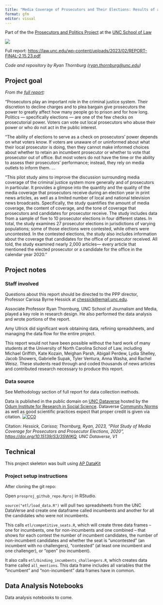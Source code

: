 ```yaml
---
title: "Media Coverage of Prosecutors and Their Elections: Results of a Pilot Study"
format: gfm
editor: visual
---
```


Part of the the [Prosecutors and Politics Project](https://law.unc.edu/academics/centers-and-programs/prosecutors-and-politics-project/) at the [UNC School of Law](https://law.unc.edu/)

[![](publish/report_cover.png)](https://law.unc.edu/wp-content/uploads/2023/02/REPORT-FINAL-2.15.23.pdf)

Full report: <https://law.unc.edu/wp-content/uploads/2023/02/REPORT-FINAL-2.15.23.pdf>

*Code and repository by Ryan Thornburg ([ryan.thornburg\@unc.edu](mailto:ryan.thornburg@unc.edu))*

## Project goal

*From the [full report](https://law.unc.edu/wp-content/uploads/2023/02/REPORT-FINAL-2.15.23.pdf):*

"Prosecutors play an important role in the criminal justice system. Their discretion to decline charges and to plea bargain give prosecutors the power to greatly affect how many people go to prison and for how long. Politics --- specifically elections --- are one of the few checks on prosecutorial power. Voters can vote out local prosecutors who abuse their power or who do not act in the public interest.

"The ability of elections to serve as a check on prosecutors' power depends on what voters know. If voters are unaware of or uninformed about what their local prosecutor is doing, then they cannot make informed choices about whether to retain an incumbent prosecutor or whether to vote that prosecutor out of office. But most voters do not have the time or the ability to assess their prosecutors' performance; instead, they rely on media outlets to inform them. ...

"This pilot study aims to improve the discussion surrounding media coverage of the criminal justice system more generally and of prosecutors in particular. It provides a glimpse into the quantity and the quality of the media coverage that prosecutors receive during an election year in print news articles, as well as a limited number of local and national television news broadcasts. Specifically, the study quantifies the amount of media coverage, the content of coverage, and the tone of coverage that prosecutors and candidates for prosecutor receive. The study includes data from a sample of five to 10 prosecutor elections in four different states. In total, the study examines 27 prosecutor elections in jurisdictions of varying populations; some of those elections were contested, while others were uncontested. In the contested elections, the study also includes information about the coverage that candidates for the office of prosecutor received. All told, the study examined nearly 2,000 articles--- every article that mentioned the elected prosecutor or a candidate for the office in the calendar year 2020."

## Project notes

### Staff involved

Questions about this report should be directed to the PPP director, Professor Carissa Byrne Hessick at [chessick\@email.unc.edu](mailto:chessick@email.unc.edu).

Associate Professor Ryan Thornburg, UNC School of Journalism and Media, played a key role in research design. He also performed the data analysis and wrote portions of the report.

Amy Ullrick did significant work obtaining data, refining spreadsheets, and managing the data flow for the entire project.

This report would not have been possible without the hard work of many students at the University of North Carolina School of Law, including Michael Griffith, Kate Kozain, Meighan Parsh, Abigail Perdew, Lydia Shelley, Jacob Showers, Gabrielle Supak, Tyler Ventura, Anna Washa, and Rachel Weisz. These students read through and coded thousands of news articles and contributed research necessary to produce this report.

### Data source

See Methodology section of full report for data collection methods.

Data is published in the public domain on [UNC Dataverse](https://dataverse.unc.edu/) hosted by the [Odum Institute for Research in Social Science](http://www.odum.unc.edu/). Dataverse [Community Norms](https://dataverse.org/best-practices/dataverse-community-norms "Dataverse Community Norms - Dataverse.org") as well as good scientific practices expect that proper credit is given via citation. [![](https://licensebuttons.net/p/zero/1.0/80x15.png){alt="CC0" style="border-style: none"}](http://creativecommons.org/publicdomain/zero/1.0/)

Citation: *Hessick, Carissa; Thornburg, Ryan, 2023, "Pilot Study of Media Coverage for Prosecutors and Prosecutor Elections, 2020", <https://doi.org/10.15139/S3/3SWIKQ>, UNC Dataverse, V1*

## Technical

This project skeleton was built using [AP DataKit](http://datakit.ap.org/)

### Project setup instructions

After cloning the git repo:

Open `prosproj_github_repo.Rproj` in RStudio.

`source("etl/load_data.R")` will pull two spreadsheets from the UNC DataVerse and create one dataframe called incumbents and another for all the candidates who were not incumbents.

This calls `etl/competitive_seats.R`, which will create three data frames -- one for incumbents, one for non-incumbents and one combined -- that shows for each contest the number of incumbent candidates, the number of non-incumbent candidates and whether the seat is "uncontested" (an incumbent with no challengers), "contested" (at least one incumbent and one challenger), or "open" (no incumbent).

It also calls `etl/binding_incumbents_challengers.R`, which creates data frame called `all_mentions`. This data frame includes all variables that the "incumbent" and "non-incumbent" data frames have in common.

## Data Analysis Notebooks

Data analysis notebooks to come.
